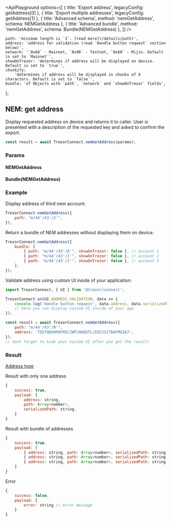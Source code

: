 

<ApiPlayground
    options={[
        { title: 'Export address', legacyConfig: getAddress[0] },
        { title: 'Export multiple addresses', legacyConfig: getAddress[1] },
        { title: 'Advanced schema', method: 'nemGetAddress', schema: NEMGetAddress },
        { title: 'Advanced bundle', method: 'nemGetAddress', schema: Bundle(NEMGetAddress) },
    ]}
/>

    path: 'minimum length is `3`. [read more](/details/path)',
    address: 'address for validation (read `Handle button request` section below)',
    network: '`0x68` - Mainnet, `0x96` - Testnet, `0x60` - Mijin. Default is set to `Mainnet`',
    showOnTrezor: 'determines if address will be displayed on device. Default is set to `true`',
    chunkify:
        'determines if address will be displayed in chunks of 4 characters. Default is set to `false`',
    bundle: 'of Objects with `path`, `network` and `showOnTrezor` fields',
};

## NEM: get address

Display requested address on device and returns it to caller.
User is presented with a description of the requested key and asked to confirm the export.

```javascript
const result = await TrezorConnect.nemGetAddress(params);
```

### Params

<CommonParamsLink />

#### NEMGetAddress

<ParamsTable schema={NEMGetAddress} descriptions={paramDescriptions} />

#### Bundle(NEMGetAddress)

<Param name="bundle" type="`Array` of Objects with above schema" />

### Example

Display address of third nem account:

```javascript
TrezorConnect.nemGetAddress({
    path: "m/44'/43'/2'",
});
```

Return a bundle of NEM addresses without displaying them on device:

```javascript
TrezorConnect.nemGetAddress({
    bundle: [
        { path: "m/44'/43'/0'", showOnTrezor: false }, // account 1
        { path: "m/44'/43'/1'", showOnTrezor: false }, // account 2
        { path: "m/44'/43'/2'", showOnTrezor: false }, // account 3
    ],
});
```

Validate address using custom UI inside of your application:

```javascript
import TrezorConnect, { UI } from '@trezor/connect';

TrezorConnect.on(UI.ADDRESS_VALIDATION, data => {
    console.log('Handle button request', data.address, data.serializedPath);
    // here you can display custom UI inside of your app
});

const result = await TrezorConnect.nemGetAddress({
    path: "m/44'/43'/0'",
    address: 'TDS7OQUHKNYMSC2WPJA6QUTLJIO22S27B4FMU2AJ',
});
// dont forget to hide your custom UI after you get the result!
```

### Result

[Address type](https://github.com/trezor/trezor-suite/blob/develop/packages/connect/src/types/params.ts)

Result with only one address

```javascript
{
    success: true,
    payload: {
        address: string,
        path: Array<number>,
        serializedPath: string,
    }
}
```

Result with bundle of addresses

```javascript
{
    success: true,
    payload: [
        { address: string, path: Array<number>, serializedPath: string }, // account 1
        { address: string, path: Array<number>, serializedPath: string }, // account 2
        { address: string, path: Array<number>, serializedPath: string }, // account 3
    ]
}
```

Error

```javascript
{
    success: false,
    payload: {
        error: string // error message
    }
}
```
